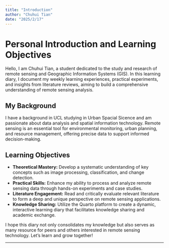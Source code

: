 ```yaml
---
title: "Introduction"
author: "Chuhui Tian"
date: "2025/2/17"
---
```

# Personal Introduction and Learning Objectives

Hello, I am Chuhui Tian, a student dedicated to the study and research of remote sensing and Geographic Information Systems (GIS). In this learning diary, I document my weekly learning experiences, practical experiments, and insights from literature reviews, aiming to build a comprehensive understanding of remote sensing analysis.

## My Background

I have a background in UCL studying in Urban Spacial Sicence and am passionate about data analysis and spatial information technology. Remote sensing is an essential tool for environmental monitoring, urban planning, and resource management, offering precise data to support informed decision-making.

## Learning Objectives

- **Theoretical Mastery:** Develop a systematic understanding of key concepts such as image processing, classification, and change detection.
- **Practical Skills:** Enhance my ability to process and analyze remote sensing data through hands-on experiments and case studies.
- **Literature Engagement:** Read and critically evaluate relevant literature to form a deep and unique perspective on remote sensing applications.
- **Knowledge Sharing:** Utilize the Quarto platform to create a dynamic, interactive learning diary that facilitates knowledge sharing and academic exchange.

I hope this diary not only consolidates my knowledge but also serves as many resource for peers and others interested in remote sensing technology. Let's learn and grow together!

---
